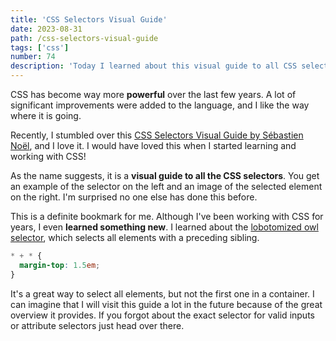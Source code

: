 ```yaml
---
title: 'CSS Selectors Visual Guide'
date: 2023-08-31
path: /css-selectors-visual-guide
tags: ['css']
number: 74
description: 'Today I learned about this visual guide to all CSS selectors'
---
```


CSS has become way more **powerful** over the last few years. A lot of
significant improvements were added to the language, and I like the way where it
is going.

Recently, I stumbled over this
[CSS Selectors Visual Guide by Sébastien Noël](https://fffuel.co/css-selectors),
and I love it. I would have loved this when I started learning and working with
CSS!

As the name suggests, it is a **visual guide to all the CSS selectors**. You get
an example of the selector on the left and an image of the selected element on
the right. I'm surprised no one else has done this before.

This is a definite bookmark for me. Although I've been working with CSS for
years, I even **learned something new**. I learned about the
[lobotomized owl selector](https://fffuel.co/css-selectors/#lobotomized), which
selects all elements with a preceding sibling.

```css
* + * {
  margin-top: 1.5em;
}
```

It's a great way to select all elements, but not the first one in a container. I
can imagine that I will visit this guide a lot in the future because of the
great overview it provides. If you forgot about the exact selector for valid
inputs or attribute selectors just head over there.
